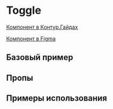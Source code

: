
<Meta of={ToggleStories} />

# Toggle

[Компонент в Контур.Гайдах](https://guides.kontur.ru/components/selection-elements/toggle/)

[Компонент в Figma](https://www.figma.com/file/87ScqxPzJpF9DcVBNYWOjM/%E2%9A%A1-Kontur-UI-Modern-Layout?node-id=203%3A9888)

<Description />

## Базовый пример

<Primary />

## Пропы

<Controls />

## Примеры использования

<Stories />
